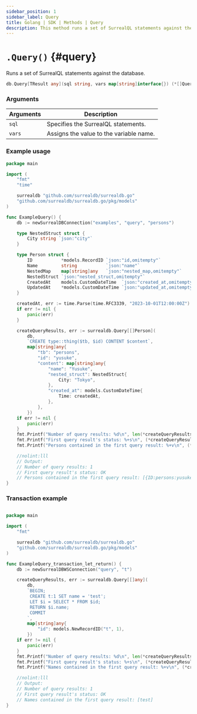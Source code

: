 ```yaml
---
sidebar_position: 1
sidebar_label: Query
title: Golang | SDK | Methods | Query
description: This method runs a set of SurrealQL statements against the database.
---
```



# `.Query()` {#query}

Runs a set of SurrealQL statements against the database.

```go title="Method Syntax"
db.Query[TResult any](sql string, vars map[string]interface{}) (*[]QueryResult[TResult], error)
```

### Arguments

<table>
    <thead>
        <tr>
            <th colspan="2" scope="col">Arguments</th>
            <th colspan="2" scope="col">Description</th>
        </tr>
    </thead>
    <tbody>
        <tr>
            <td colspan="2" scope="col" scope="row" data-label="Arguments">
                <code>sql</code>
                <Label label="required" />
            </td>
            <td colspan="2" scope="col" scope="row" data-label="Description">
                Specifies the SurrealQL statements.
            </td>
        </tr>
        <tr>
            <td colspan="2" scope="row" data-label="Arguments">
                <code>vars</code>
                <Label label="optional" />
            </td>
            <td colspan="2">
                Assigns the value to the variable name.
            </td>
        </tr>
    </tbody>
</table>

### Example usage

```go
package main

import (
	"fmt"
	"time"

	surrealdb "github.com/surrealdb/surrealdb.go"
	"github.com/surrealdb/surrealdb.go/pkg/models"
)

func ExampleQuery() {
	db := newSurrealDBConnection("examples", "query", "persons")

	type NestedStruct struct {
		City string `json:"city"`
	}

	type Person struct {
		ID           *models.RecordID `json:"id,omitempty"`
		Name         string           `json:"name"`
		NestedMap    map[string]any   `json:"nested_map,omitempty"`
		NestedStruct `json:"nested_struct,omitempty"`
		CreatedAt    models.CustomDateTime  `json:"created_at,omitempty"`
		UpdatedAt    *models.CustomDateTime `json:"updated_at,omitempty"`
	}

	createdAt, err := time.Parse(time.RFC3339, "2023-10-01T12:00:00Z")
	if err != nil {
		panic(err)
	}

	createQueryResults, err := surrealdb.Query[[]Person](
		db,
		`CREATE type::thing($tb, $id) CONTENT $content`,
		map[string]any{
			"tb": "persons",
			"id": "yusuke",
			"content": map[string]any{
				"name": "Yusuke",
				"nested_struct": NestedStruct{
					City: "Tokyo",
				},
				"created_at": models.CustomDateTime{
					Time: createdAt,
				},
			},
		})
	if err != nil {
		panic(err)
	}
	fmt.Printf("Number of query results: %d\n", len(*createQueryResults))
	fmt.Printf("First query result's status: %+s\n", (*createQueryResults)[0].Status)
	fmt.Printf("Persons contained in the first query result: %+v\n", (*createQueryResults)[0].Result)

	//nolint:lll
	// Output:
	// Number of query results: 1
	// First query result's status: OK
	// Persons contained in the first query result: [{ID:persons:yusuke Name:Yusuke NestedMap:map[] NestedStruct:{City:Tokyo} CreatedAt:{Time:2023-10-01 12:00:00 +0000 UTC} UpdatedAt:<nil>}]
}

```

### Transaction example

```go 

package main

import (
	"fmt"

	surrealdb "github.com/surrealdb/surrealdb.go"
	"github.com/surrealdb/surrealdb.go/pkg/models"
)

func ExampleQuery_transaction_let_return() {
	db := newSurrealDBWSConnection("query", "t")

	createQueryResults, err := surrealdb.Query[[]any](
		db,
		`BEGIN;
		 CREATE t:1 SET name = 'test';
		 LET $i = SELECT * FROM $id;
		 RETURN $i.name;
		 COMMIT
		`,
		map[string]any{
			"id": models.NewRecordID("t", 1),
		})
	if err != nil {
		panic(err)
	}
	fmt.Printf("Number of query results: %d\n", len(*createQueryResults))
	fmt.Printf("First query result's status: %+s\n", (*createQueryResults)[0].Status)
	fmt.Printf("Names contained in the first query result: %+v\n", (*createQueryResults)[0].Result)

	//nolint:lll
	// Output:
	// Number of query results: 1
	// First query result's status: OK
	// Names contained in the first query result: [test]
}
```

